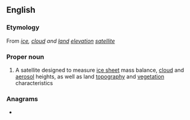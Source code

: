 ==English==

===Etymology===
From ''[[ice]], [[cloud]] and [[land]] [[elevation]] [[satellite]]''

===Proper noun===
{{wikipedia}}
{{en-proper noun}}

# A satellite designed to measure [[ice sheet]] mass balance, [[cloud]] and [[aerosol]] heights, as well as land [[topography]] and [[vegetation]] characteristics

===Anagrams===
* {{anagrams|en|EISCAT|Stacie|caesti}}